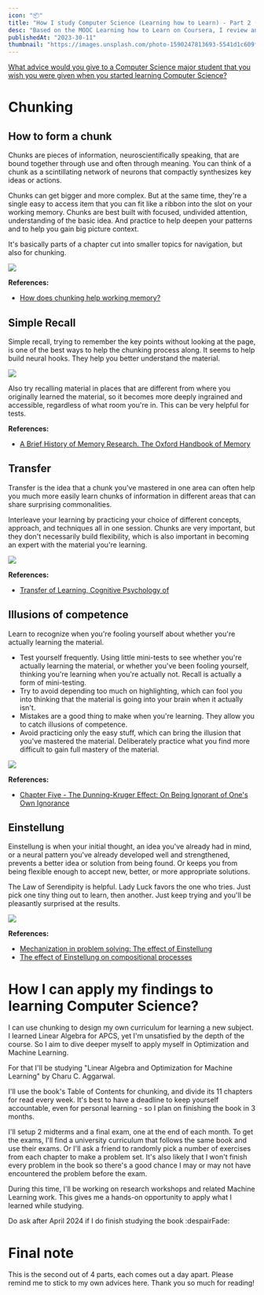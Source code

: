 ```yaml
---
icon: "📦"
title: "How I study Computer Science (Learning how to Learn) - Part 2 (Chunking)"
desc: "Based on the MOOC Learning how to Learn on Coursera, I review and explore how chunking helps me understand complex concepts, apply them in different context, and be aware of Einstellung and the Dunning-Kruger Effect."
publishedAt: "2023-30-11"
thumbnail: "https://images.unsplash.com/photo-1590247813693-5541d1c609fd"
---
```

[What advice would you give to a Computer Science major student that you wish you were given when you started learning Computer Science?](https://www.quora.com/What-advice-would-you-give-to-a-Computer-Science-major-student-that-you-wish-you-were-given-when-you-started-learning-Computer-Science/answer/Nikhil-Garg?ch=10&oid=1292239&share=b26792fb&srid=htUgsc&target_type=answer)

# Chunking
## How to form a chunk 
Chunks are pieces of information, neuroscientifically speaking, that are bound together through use and often through meaning. You can think of a chunk as a scintillating network of neurons that compactly synthesizes key ideas or actions. 

Chunks can get bigger and more complex. But at the same time, they're a single easy to access item that you can fit like a ribbon into the slot on your working memory. Chunks are best built with focused, undivided attention, understanding of the basic idea. And practice to help deepen your patterns and to help you gain big picture context.

It's basically parts of a chapter cut into smaller topics for navigation, but also for chunking.

![](https://imgur.com/20gp9zA.png)

**References:**
* [How does chunking help working memory?](https://doi.org/10.1037%2Fxlm0000578)

## Simple Recall
Simple recall, trying to remember the key points without looking at the page, is one of the best ways to help the chunking process along. It seems to help build neural hooks. They help you better understand the material. 

![](https://imgur.com/sOJzPU2.png)

Also try recalling material in places that are different from where you originally learned the material, so it becomes more deeply ingrained and accessible, regardless of what room you're in. This can be very helpful for tests.

**References:**
* [A Brief History of Memory Research. The Oxford Handbook of Memory](https://psycnet.apa.org/record/2000-00111-001)

## Transfer 
Transfer is the idea that a chunk you've mastered in one area can often help you much more easily learn chunks of information in different areas that can share surprising commonalities. 

Interleave your learning by practicing your choice of different concepts, approach, and techniques all in one session. Chunks are very important, but they don't necessarily build flexibility, which is also important in becoming an expert with the material you're learning.

![](https://computingstudy.files.wordpress.com/2017/12/venncs.gif)

**References:**
* [Transfer of Learning, Cognitive Psychology of](https://doi.org/10.1016/B0-08-043076-7/01481-9)

## Illusions of competence
Learn to recognize when you're fooling yourself about whether you're actually learning the material. 
* Test yourself frequently. Using little mini-tests to see whether you're actually learning the material, or whether you've been fooling yourself, thinking you're learning when you're actually not. Recall is actually a form of mini-testing. 
* Try to avoid depending too much on highlighting, which can fool you into thinking that the material is going into your brain when it actually isn't. 
* Mistakes are a good thing to make when you're learning. They allow you to catch illusions of competence.
* Avoid practicing only the easy stuff, which can bring the illusion that you've mastered the material. Deliberately practice what you find more difficult to gain full mastery of the material.

![](https://en.wikipedia.org/wiki/Dunning%E2%80%93Kruger_effect#/media/File:Dunning%E2%80%93Kruger_Effect2.svg)

**References:**
* [Chapter Five - The Dunning-Kruger Effect: On Being Ignorant of One's Own Ignorance](https://doi.org/10.1016%2FB978-0-12-385522-0.00005-6)

## Einstellung
Einstellung is when your initial thought, an idea you've already had in mind, or a neural pattern you've already developed well and strengthened, prevents a better idea or solution from being found. Or keeps you from being flexible enough to accept new, better, or more appropriate solutions. 

The Law of Serendipity is helpful. Lady Luck favors the one who tries. Just pick one tiny thing out to learn, then another. Just keep trying and you'll be pleasantly surprised at the results.

![](https://orchard-prod.azurewebsites.net/media/Stories/Stu_Einstellung/Einstellung_Effect.png)

**References:**
* [Mechanization in problem solving: The effect of Einstellung](https://doi.org/10.1037%2Fh0093502)
* [The effect of Einstellung on compositional processes](https://web.archive.org/web/20160508163029/http://act-r.psy.cmu.edu/wordpress/wp-content/uploads/2012/12/671p2444.pdf)

# How I can apply my findings to learning Computer Science?
I can use chunking to design my own curriculum for learning a new subject. I learned Linear Algebra for APCS, yet I'm unsatisfied by the depth of the course. So I aim to dive deeper myself to apply myself in Optimization and Machine Learning.

For that I'll be studying "Linear Algebra and Optimization for Machine Learning" by Charu C. Aggarwal.

I'll use the book's Table of Contents for chunking, and divide its 11 chapters for read every week. It's best to have a deadline to keep yourself accountable, even for personal learning - so I plan on finishing the book in 3 months.

I'll setup 2 midterms and a final exam, one at the end of each month. To get the exams, I'll find a university curriculum that follows the same book and use their exams. Or I'll ask a friend to randomly pick a number of exercises from each chapter to make a problem set. It's also likely that I won't finish every problem in the book so there's a good chance I may or may not have encountered the problem before the exam.

During this time, I'll be working on research workshops and related Machine Learning work. This gives me a hands-on opportunity to apply what I learned while studying. 

Do ask after April 2024 if I do finish studying the book :despairFade:

# Final note
This is the second out of 4 parts, each comes out a day apart. Please remind me to stick to my own advices here. Thank you so much for reading!